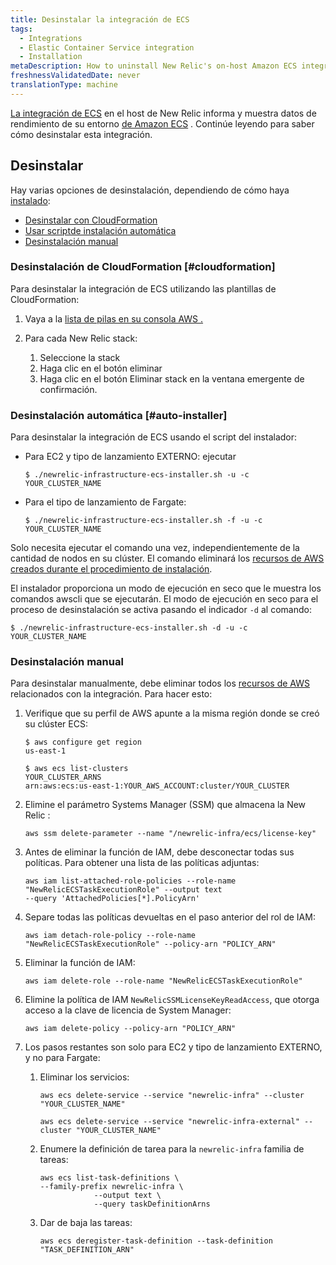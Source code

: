 ```yaml
---
title: Desinstalar la integración de ECS
tags:
  - Integrations
  - Elastic Container Service integration
  - Installation
metaDescription: How to uninstall New Relic's on-host Amazon ECS integration.
freshnessValidatedDate: never
translationType: machine
---
```


[La integración de ECS](/docs/introduction-amazon-ecs-integration) en el host de New Relic informa y muestra datos de rendimiento de su entorno [de Amazon ECS](https://docs.aws.amazon.com/ecs/index.html) . Continúe leyendo para saber cómo desinstalar esta integración.

## Desinstalar

Hay varias opciones de desinstalación, dependiendo de cómo haya [instalado](/docs/install-ecs-integration#install-ec2):

* [Desinstalar con CloudFormation](#cloudformation)
* [Usar scriptde instalación automática](#auto-installer)
* [Desinstalación manual](#manual-uninstall)

### Desinstalación de CloudFormation [#cloudformation]

Para desinstalar la integración de ECS utilizando las plantillas de CloudFormation:

1. Vaya a la [lista de pilas en su consola AWS .](https://console.aws.amazon.com/cloudformation/home?#/stacks?filteringText=&filteringStatus=active&viewNested=true&hideStacks=false)

2. Para cada New Relic stack:

   1. Seleccione la stack
   2. Haga clic en el botón eliminar
   3. Haga clic en el botón Eliminar stack en la ventana emergente de confirmación.

### Desinstalación automática [#auto-installer]

Para desinstalar la integración de ECS usando el script del instalador:

* Para EC2 y tipo de lanzamiento EXTERNO: ejecutar

  ```
  $ ./newrelic-infrastructure-ecs-installer.sh -u -c YOUR_CLUSTER_NAME
  ```

* Para el tipo de lanzamiento de Fargate:

  ```
  $ ./newrelic-infrastructure-ecs-installer.sh -f -u -c YOUR_CLUSTER_NAME
  ```

Solo necesita ejecutar el comando una vez, independientemente de la cantidad de nodos en su clúster. El comando eliminará los [recursos de AWS creados durante el procedimiento de instalación](/docs/install-ecs-integration#aws-resources).

El instalador proporciona un modo de ejecución en seco que le muestra los comandos awscli que se ejecutarán. El modo de ejecución en seco para el proceso de desinstalación se activa pasando el indicador `-d` al comando:

```
$ ./newrelic-infrastructure-ecs-installer.sh -d -u -c YOUR_CLUSTER_NAME
```

### Desinstalación manual

Para desinstalar manualmente, debe eliminar todos los [recursos de AWS](/docs/install-ecs-integration#aws-resources) relacionados con la integración. Para hacer esto:

1. Verifique que su perfil de AWS apunte a la misma región donde se creó su clúster ECS:

   ```
   $ aws configure get region
   us-east-1

   $ aws ecs list-clusters
   YOUR_CLUSTER_ARNS	
   arn:aws:ecs:us-east-1:YOUR_AWS_ACCOUNT:cluster/YOUR_CLUSTER
   ```

2. Elimine el parámetro Systems Manager (SSM) que almacena la New Relic <InlinePopover type="licenseKey"/>:

   ```
   aws ssm delete-parameter --name "/newrelic-infra/ecs/license-key"
   ```

3. Antes de eliminar la función de IAM, debe desconectar todas sus políticas. Para obtener una lista de las políticas adjuntas:

   ```
   aws iam list-attached-role-policies --role-name "NewRelicECSTaskExecutionRole" --output text
   --query 'AttachedPolicies[*].PolicyArn'
   ```

4. Separe todas las políticas devueltas en el paso anterior del rol de IAM:

   ```
   aws iam detach-role-policy --role-name "NewRelicECSTaskExecutionRole" --policy-arn "POLICY_ARN"
   ```

5. Eliminar la función de IAM:

   ```
   aws iam delete-role --role-name "NewRelicECSTaskExecutionRole"
   ```

6. Elimine la política de IAM `NewRelicSSMLicenseKeyReadAccess`, que otorga acceso a la clave de licencia de System Manager:

   ```
   aws iam delete-policy --policy-arn "POLICY_ARN"
   ```

7. Los pasos restantes son solo para EC2 y tipo de lanzamiento EXTERNO, y no para Fargate:

   1. Eliminar los servicios:

      ```
      aws ecs delete-service --service "newrelic-infra" --cluster "YOUR_CLUSTER_NAME"
      ```

      ```
      aws ecs delete-service --service "newrelic-infra-external" --cluster "YOUR_CLUSTER_NAME"
      ```

   2. Enumere la definición de tarea para la `newrelic-infra` familia de tareas:

      ```
      aws ecs list-task-definitions \
      --family-prefix newrelic-infra \
                  --output text \
                  --query taskDefinitionArns
      ```

   3. Dar de baja las tareas:

      ```
      aws ecs deregister-task-definition --task-definition "TASK_DEFINITION_ARN"
      ```